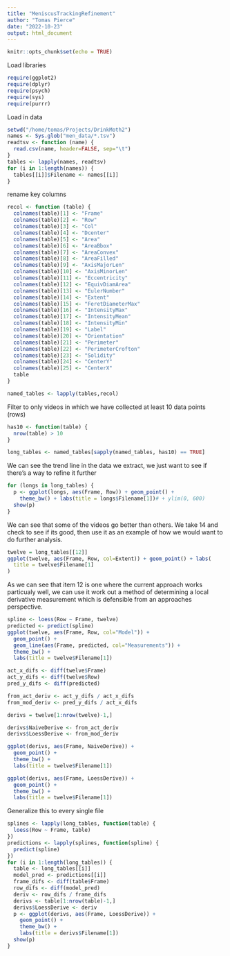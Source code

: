 ```yaml
---
title: "MeniscusTrackingRefinement"
author: "Tomas Pierce"
date: "2022-10-23"
output: html_document
---
```


```r
knitr::opts_chunk$set(echo = TRUE)
```

Load libraries
```r
require(ggplot2)
require(dplyr)
require(psych)
require(sys)
require(purrr)
```

Load in data
```r
setwd("/home/tomas/Projects/DrinkMoth2")
names <- Sys.glob("men_data/*.tsv")
readtsv <- function (name) {
  read.csv(name, header=FALSE, sep="\t")
}
tables <- lapply(names, readtsv)
for (i in 1:length(names)) {
  tables[[i]]$Filename <- names[[i]]
}
```

rename key columns
```r
recol <- function (table) {
  colnames(table)[1] <- "Frame"
  colnames(table)[2] <- "Row"
  colnames(table)[3] <- "Col"
  colnames(table)[4] <- "Dcenter"
  colnames(table)[5] <- "Area"
  colnames(table)[6] <- "AreaBbox"
  colnames(table)[7] <- "AreaConvex"
  colnames(table)[8] <- "AreaFilled"
  colnames(table)[9] <- "AxisMajorLen"
  colnames(table)[10] <- "AxisMinorLen"
  colnames(table)[11] <- "Eccentricity"
  colnames(table)[12] <- "EquivDiamArea"
  colnames(table)[13] <- "EulerNumber"
  colnames(table)[14] <- "Extent"
  colnames(table)[15] <- "FeretDiameterMax"
  colnames(table)[16] <- "IntensityMax"
  colnames(table)[17] <- "IntensityMean"
  colnames(table)[18] <- "IntensityMin"
  colnames(table)[19] <- "Label"
  colnames(table)[20] <- "Orientation"
  colnames(table)[21] <- "Perimeter"
  colnames(table)[22] <- "PerimeterCrofton"
  colnames(table)[23] <- "Solidity"
  colnames(table)[24] <- "CenterY"
  colnames(table)[25] <- "CenterX"
  table
}

named_tables <- lapply(tables,recol)
```

Filter to only videos in which we have collected at least 10 data points (rows)
```r
has10 <- function(table) {
  nrow(table) > 10
}

long_tables <- named_tables[sapply(named_tables, has10) == TRUE]
```

We can see the trend line in the data we extract, we just want to
see if there's a way to refine it further
```r
for (longs in long_tables) {
  p <- ggplot(longs, aes(Frame, Row)) + geom_point() +
    theme_bw() + labs(title = longs$Filename[1])# + ylim(0, 600)
  show(p)
}
```
We can see that some of the videos go better than others.
We take 14 and check to see if its good, then use it as an example of
how we would want to do further analysis.
```r
twelve = long_tables[[12]]
ggplot(twelve, aes(Frame, Row, col=Extent)) + geom_point() + labs(
  title = twelve$Filename[1]
)
```

As we can see that item 12 is one where the current approach works particualy well,
we can use it work out a method of determining a local derivative measurement
which is defensible from an approaches perspective.
```r
spline <- loess(Row ~ Frame, twelve)
predicted <- predict(spline)
ggplot(twelve, aes(Frame, Row, col="Model")) + 
  geom_point() + 
  geom_line(aes(Frame, predicted, col="Measurements")) + 
  theme_bw() + 
  labs(title = twelve$Filename[1])

act_x_difs <- diff(twelve$Frame)
act_y_difs <- diff(twelve$Row)
pred_y_difs <- diff(predicted)

from_act_deriv <- act_y_difs / act_x_difs
from_mod_deriv <- pred_y_difs / act_x_difs

derivs = twelve[1:nrow(twelve)-1,]

derivs$NaiveDerive <- from_act_deriv
derivs$LoessDerive <- from_mod_deriv

ggplot(derivs, aes(Frame, NaiveDerive)) + 
  geom_point() +
  theme_bw() + 
  labs(title = twelve$Filename[1])

ggplot(derivs, aes(Frame, LoessDerive)) + 
  geom_point() +
  theme_bw() + 
  labs(title = twelve$Filename[1])
```

Generalize this to every single file
```r
splines <- lapply(long_tables, function(table) {
  loess(Row ~ Frame, table)
})
predictions <- lapply(splines, function(spline) {
  predict(spline)
})
for (i in 1:length(long_tables)) {
  table <- long_tables[[i]]
  model_pred <- predictions[[i]]
  frame_difs <- diff(table$Frame)
  row_difs <- diff(model_pred)
  deriv <- row_difs / frame_difs
  derivs <- table[1:nrow(table)-1,]
  derivs$LoessDerive <- deriv
  p <- ggplot(derivs, aes(Frame, LoessDerive)) +
    geom_point() + 
    theme_bw() + 
    labs(title = derivs$Filename[1])
  show(p)
}
```